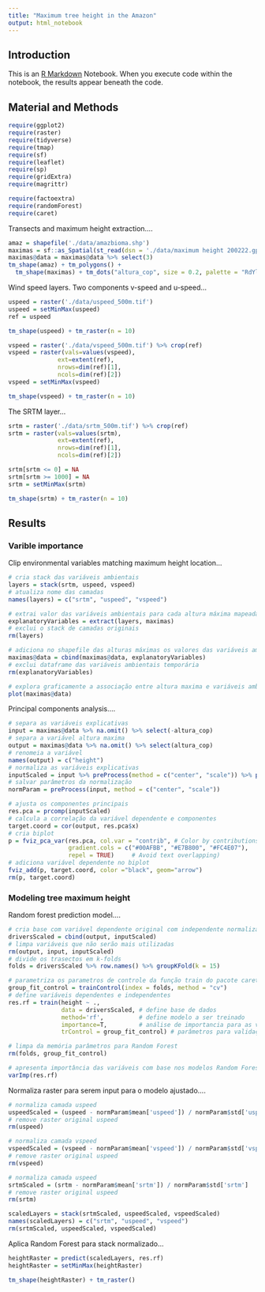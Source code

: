 ```yaml
---
title: "Maximum tree height in the Amazon"
output: html_notebook
---
```


## Introduction

This is an [R Markdown](http://rmarkdown.rstudio.com) Notebook. When you execute code within the notebook, the results appear beneath the code. 

## Material and Methods

```r
require(ggplot2)
require(raster)
require(tidyverse)
require(tmap)
require(sf)
require(leaflet)
require(sp)
require(gridExtra)
require(magrittr)

require(factoextra) 
require(randomForest)
require(caret)
```

Transects and maximum height extraction....

```r
amaz = shapefile('./data/amazbioma.shp')
maximas = sf::as_Spatial(st_read(dsn = './data/maximum height 200222.gpkg', layer = 'pontos_wgs84'))
maximas@data = maximas@data %>% select(3)
tm_shape(amaz) + tm_polygons() + 
  tm_shape(maximas) + tm_dots("altura_cop", size = 0.2, palette = "RdYlGn")
```

Wind speed layers. Two components v-speed and u-speed...

```r
uspeed = raster('./data/uspeed_500m.tif')
uspeed = setMinMax(uspeed)
ref = uspeed

tm_shape(uspeed) + tm_raster(n = 10)
```

```r
vspeed = raster('./data/vspeed_500m.tif') %>% crop(ref)
vspeed = raster(vals=values(vspeed),
              ext=extent(ref), 
              nrows=dim(ref)[1],
              ncols=dim(ref)[2])
vspeed = setMinMax(vspeed)

tm_shape(vspeed) + tm_raster(n = 10)
```

The SRTM layer...

```r
srtm = raster('./data/srtm_500m.tif') %>% crop(ref)
srtm = raster(vals=values(srtm),
              ext=extent(ref), 
              nrows=dim(ref)[1],
              ncols=dim(ref)[2])

srtm[srtm <= 0] = NA
srtm[srtm >= 1000] = NA
srtm = setMinMax(srtm)

tm_shape(srtm) + tm_raster(n = 10)

```

## Results

### Varible importance

Clip environmental variables matching maximum height location...

```r
# cria stack das variáveis ambientais
layers = stack(srtm, uspeed, vspeed)
# atualiza nome das camadas
names(layers) = c("srtm", "uspeed", "vspeed")

# extrai valor das variáveis ambientais para cada altura máxima mapeada
explanatoryVariables = extract(layers, maximas)
# exclui o stack de camadas originais
rm(layers)

# adiciona no shapefile das alturas máximas os valores das variáveis ambientais extraídas
maximas@data = cbind(maximas@data, explanatoryVariables)
# exclui dataframe das variáveis ambientais temporária
rm(explanatoryVariables)

# explora graficamente a associação entre altura maxima e variáveis ambientais
plot(maximas@data)
```

Principal components analysis....

```r
# separa as variáveis explicativas
input = maximas@data %>% na.omit() %>% select(-altura_cop)
# separa a variável altura maxima
output = maximas@data %>% na.omit() %>% select(altura_cop)
# renomeia a variável
names(output) = c("height")
# normaliza as variáveis explicativas
inputScaled = input %>% preProcess(method = c("center", "scale")) %>% predict(input)
# salvar parâmetros da normalização
normParam = preProcess(input, method = c("center", "scale"))

# ajusta os componentes principais
res.pca = prcomp(inputScaled)                                           
# calcula a correlação da variável dependente e componentes
target.coord = cor(output, res.pca$x) 
# cria biplot
p = fviz_pca_var(res.pca, col.var = "contrib", # Color by contributions to the PC
                 gradient.cols = c("#00AFBB", "#E7B800", "#FC4E07"),
                 repel = TRUE)     # Avoid text overlapping)
# adiciona variável dependente no biplot
fviz_add(p, target.coord, color ="black", geom="arrow")
rm(p, target.coord)
```

### Modeling tree maximum height

Random forest prediction model....

```r
# cria base com variável dependente original com independente normalizada
driversScaled = cbind(output, inputScaled)
# limpa variáveis que não serão mais utilizadas
rm(output, input, inputScaled)
# divide os trasectos em k-folds
folds = driversScaled %>% row.names() %>% groupKFold(k = 15)           

# parametriza os parametros de controle da função train do pacote caret
group_fit_control = trainControl(index = folds, method = "cv")     
# define variáveis dependentes e independentes
res.rf = train(height ~ .,                                         
               data = driversScaled, # define base de dados                  
               method='rf',          # define modelo a ser treinado
               importance=T,         # análise de importancia para as variaveis
               trControl = group_fit_control) # parâmetros para validação cruzada

# limpa da memória parâmetros para Random Forest
rm(folds, group_fit_control)

# apresenta importância das variáveis com base nos modelos Random Forest
varImp(res.rf)
```

Normaliza raster para serem input para o modelo ajustado....

```r
# normaliza camada uspeed
uspeedScaled = (uspeed - normParam$mean['uspeed']) / normParam$std['uspeed']
# remove raster original uspeed
rm(uspeed)

# normaliza camada vspeed
vspeedScaled = (vspeed - normParam$mean['vspeed']) / normParam$std['vspeed']
# remove raster original uspeed
rm(vspeed)

# normaliza camada uspeed
srtmScaled = (srtm - normParam$mean['srtm']) / normParam$std['srtm']
# remove raster original uspeed
rm(srtm)

scaledLayers = stack(srtmScaled, uspeedScaled, vspeedScaled)
names(scaledLayers) = c("srtm", "uspeed", "vspeed")
rm(srtmScaled, uspeedScaled, vspeedScaled)

```

Aplica Random Forest para stack normalizado...

```r

heightRaster = predict(scaledLayers, res.rf)
heightRaster = setMinMax(heightRaster)

tm_shape(heightRaster) + tm_raster()
```

